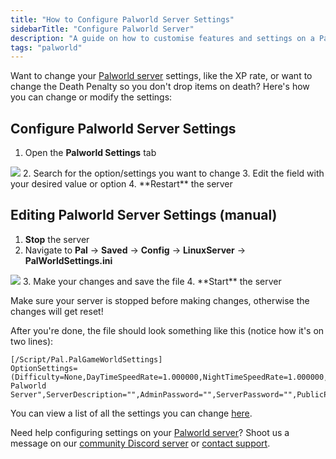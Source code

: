 ---
title: "How to Configure Palworld Server Settings"
sidebarTitle: "Configure Palworld Server"
description: "A guide on how to customise features and settings on a Palworld dedicated server."
tags: "palworld"
---

Want to change your [Palworld server](https://berrybyte.net/palworld-server-hosting) settings, like the XP rate, or want to change the Death Penalty so you don't drop items on death? Here's how you can change or modify the settings:

## Configure Palworld Server Settings
1. Open the **Palworld Settings** tab
<Frame>
  <img src="/images/palworldsettings.png" />
</Frame>
2. Search for the option/settings you want to change
3. Edit the field with your desired value or option
4. **Restart** the server

## Editing Palworld Server Settings (manual)

1. **Stop** the server
2. Navigate to **Pal** -> **Saved** -> **Config** -> **LinuxServer** -> **PalWorldSettings.ini**
<Frame>
  <img src="/images/palworldsettings-ini.png" />
</Frame>
3. Make your changes and save the file
4. **Start** the server

<Warning>Make sure your server is stopped before making changes, otherwise the changes will get reset!</Warning>

After you're done, the file should look something like this (notice how it's on two lines):

```
[/Script/Pal.PalGameWorldSettings]
OptionSettings=(Difficulty=None,DayTimeSpeedRate=1.000000,NightTimeSpeedRate=1.000000,ExpRate=1.000000,PalCaptureRate=1.000000,PalSpawnNumRate=1.000000,PalDamageRateAttack=1.000000,PalDamageRateDefense=1.000000,PlayerDamageRateAttack=1.000000,PlayerDamageRateDefense=1.000000,PlayerStomachDecreaceRate=1.000000,PlayerStaminaDecreaceRate=1.000000,PlayerAutoHPRegeneRate=1.000000,PlayerAutoHpRegeneRateInSleep=1.000000,PalStomachDecreaceRate=1.000000,PalStaminaDecreaceRate=1.000000,PalAutoHPRegeneRate=1.000000,PalAutoHpRegeneRateInSleep=1.000000,BuildObjectDamageRate=1.000000,BuildObjectDeteriorationDamageRate=1.000000,CollectionDropRate=1.000000,CollectionObjectHpRate=1.000000,CollectionObjectRespawnSpeedRate=1.000000,EnemyDropItemRate=1.000000,DeathPenalty=All,bEnablePlayerToPlayerDamage=False,bEnableFriendlyFire=False,bEnableInvaderEnemy=True,bActiveUNKO=False,bEnableAimAssistPad=True,bEnableAimAssistKeyboard=False,DropItemMaxNum=3000,DropItemMaxNum_UNKO=100,BaseCampMaxNum=128,BaseCampWorkerMaxNum=15,DropItemAliveMaxHours=1.000000,bAutoResetGuildNoOnlinePlayers=False,AutoResetGuildTimeNoOnlinePlayers=72.000000,GuildPlayerMaxNum=20,PalEggDefaultHatchingTime=72.000000,WorkSpeedRate=1.000000,bIsMultiplay=False,bIsPvP=False,bCanPickupOtherGuildDeathPenaltyDrop=False,bEnableNonLoginPenalty=True,bEnableFastTravel=True,bIsStartLocationSelectByMap=True,bExistPlayerAfterLogout=False,bEnableDefenseOtherGuildPlayer=False,CoopPlayerMaxNum=4,ServerPlayerMaxNum=32,ServerName="Default Palworld Server",ServerDescription="",AdminPassword="",ServerPassword="",PublicPort=8211,PublicIP="",RCONEnabled=False,RCONPort=25575,Region="",bUseAuth=True,BanListURL="https://api.palworldgame.com/api/banlist.txt")
```

You can view a list of all the settings you can change [here](https://palworld.wiki.gg/wiki/PalWorldSettings.ini).

Need help configuring settings on your [Palworld server](https://berrybyte.net/palworld-server-hosting)? Shoot us a message on our
[community Discord server](https://berrybyte.net/discord) or [contact support](https://berrybyte.net/support).